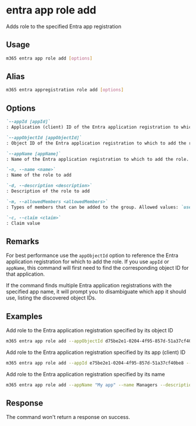 
# entra app role add

Adds role to the specified Entra app registration

## Usage

```sh
m365 entra app role add [options]
```

## Alias

```sh
m365 entra appregistration role add [options]
```

## Options

```md definition-list
`--appId [appId]`
: Application (client) ID of the Entra application registration to which to add the role. Specify either `appId`, `appObjectId` or `appName`

`--appObjectId [appObjectId]`
: Object ID of the Entra application registration to which to add the role. Specify either `appId`, `appObjectId` or `appName`

`--appName [appName]`
: Name of the Entra application registration to which to add the role. Specify either `appId`, `appObjectId` or `appName`

`-n, --name <name>`
: Name of the role to add

`-d, --description <description>`
: Description of the role to add

`-m, --allowedMembers <allowedMembers>`
: Types of members that can be added to the group. Allowed values: `usersGroups`, `applications`, `both`

`-c, --claim <claim>`
: Claim value
```

<Global />

## Remarks

For best performance use the `appObjectId` option to reference the Entra application registration for which to add the role. If you use `appId` or `appName`, this command will first need to find the corresponding object ID for that application.

If the command finds multiple Entra application registrations with the specified app name, it will prompt you to disambiguate which app it should use, listing the discovered object IDs.

## Examples

Add role to the Entra application registration specified by its object ID

```sh
m365 entra app role add --appObjectId d75be2e1-0204-4f95-857d-51a37cf40be8 --name Managers --description "Managers" --allowedMembers usersGroups --claim managers
```

Add role to the Entra application registration specified by its app (client) ID

```sh
m365 entra app role add --appId e75be2e1-0204-4f95-857d-51a37cf40be8 --name Managers --description "Managers" --allowedMembers usersGroups --claim managers
```

Add role to the Entra application registration specified by its name

```sh
m365 entra app role add --appName "My app" --name Managers --description "Managers" --allowedMembers usersGroups --claim managers
```

## Response

The command won't return a response on success.
